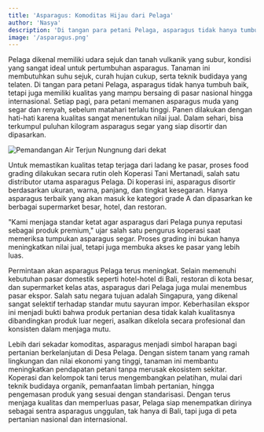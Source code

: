 ```yaml
---
title: 'Asparagus: Komoditas Hijau dari Pelaga'
author: 'Nasya'
description: 'Di tangan para petani Pelaga, asparagus tidak hanya tumbuh baik, tetapi juga memiliki kualitas yang mampu bersaing di pasar nasional hingga internasional.'
image: '/asparagus.png'
---
```

Pelaga dikenal memiliki udara sejuk dan tanah vulkanik yang subur, kondisi yang sangat ideal untuk pertumbuhan asparagus. Tanaman ini membutuhkan suhu sejuk, curah hujan cukup, serta teknik budidaya yang telaten. Di tangan para petani Pelaga, asparagus tidak hanya tumbuh baik, tetapi juga memiliki kualitas yang mampu bersaing di pasar nasional hingga internasional. Setiap pagi, para petani memanen asparagus muda yang segar dan renyah, sebelum matahari terlalu tinggi. Panen dilakukan dengan hati-hati karena kualitas sangat menentukan nilai jual. Dalam sehari, bisa terkumpul puluhan kilogram asparagus segar yang siap disortir dan dipasarkan.

![Pemandangan Air Terjun Nungnung dari dekat](/koperasi.jpg)

Untuk memastikan kualitas tetap terjaga dari ladang ke pasar, proses food grading dilakukan secara rutin oleh Koperasi Tani Mertanadi, salah satu distributor utama asparagus Pelaga. Di koperasi ini, asparagus disortir berdasarkan ukuran, warna, panjang, dan tingkat kesegaran. Hanya asparagus terbaik yang akan masuk ke kategori grade A dan dipasarkan ke berbagai supermarket besar, hotel, dan restoran.

"Kami menjaga standar ketat agar asparagus dari Pelaga punya reputasi sebagai produk premium," ujar salah satu pengurus koperasi saat memeriksa tumpukan asparagus segar. Proses grading ini bukan hanya meningkatkan nilai jual, tetapi juga membuka akses ke pasar yang lebih luas.

Permintaan akan asparagus Pelaga terus meningkat. Selain memenuhi kebutuhan pasar domestik seperti hotel-hotel di Bali, restoran di kota besar, dan supermarket kelas atas, asparagus dari Pelaga juga mulai menembus pasar ekspor. Salah satu negara tujuan adalah Singapura, yang dikenal sangat selektif terhadap standar mutu sayuran impor. Keberhasilan ekspor ini menjadi bukti bahwa produk pertanian desa tidak kalah kualitasnya dibandingkan produk luar negeri, asalkan dikelola secara profesional dan konsisten dalam menjaga mutu.


Lebih dari sekadar komoditas, asparagus menjadi simbol harapan bagi pertanian berkelanjutan di Desa Pelaga. Dengan sistem tanam yang ramah lingkungan dan nilai ekonomi yang tinggi, tanaman ini membantu meningkatkan pendapatan petani tanpa merusak ekosistem sekitar. Koperasi dan kelompok tani terus mengembangkan pelatihan, mulai dari teknik budidaya organik, pemanfaatan limbah pertanian, hingga pengemasan produk yang sesuai dengan standarisasi. Dengan terus menjaga kualitas dan memperluas pasar, Pelaga siap menempatkan dirinya sebagai sentra asparagus unggulan, tak hanya di Bali, tapi juga di peta pertanian nasional dan internasional.

